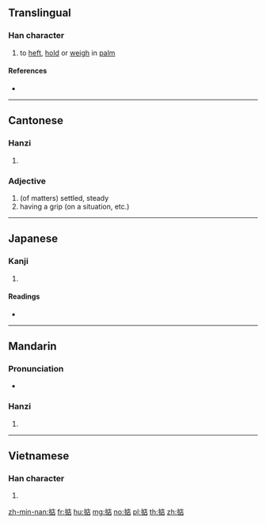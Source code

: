 ==Translingual==

===Han character===
{{Han char|rn=64|rad=手|as=08|sn=11|four=50061|canj=QIYR|ids=⿰扌店}}

# to [[heft]], [[hold]] or [[weigh]] in [[palm]]

====References====
* {{Han ref|kx=0436.120|dkj=12235|dj=0785.230|hdz=31903.040|uh=6382|ud=25474|bh=D569|bd=54633}}

----

==Cantonese==

===Hanzi===
{{yue-hanzi|jyut=[[dim1]], [[dim6]]|y=dim1, dim6}}

# {{defn|lang=yue|sort=手08}}

===Adjective===
{{zh-adj}}

# (of matters) settled, steady
# having a grip (on a situation, etc.)

----

==Japanese==

===Kanji===
{{ja-kanji|grade=|rs=手08}}

# {{defn|lang=ja|sort=手08}}

====Readings====
* {{ja-readings|on=[[てん]] (ten)|kun=[[はかる]] (hakaru)}}

----

==Mandarin==

===Pronunciation===
* {{audio|Zh-dian.ogg|Audio|lang=cmn}}

===Hanzi===
{{cmn-hanzi|pin=[[diān]] ([[dian1]])|wg=tien<sup>1</sup>}}

# {{defn|lang=cmn|sort=手08}}

----

==Vietnamese==

===Han character===
{{vi-hantu|rs=手08|giếm}}

# {{defn|lang=vi|sort=手08}}

[[zh-min-nan:掂]]
[[fr:掂]]
[[hu:掂]]
[[mg:掂]]
[[no:掂]]
[[pl:掂]]
[[th:掂]]
[[zh:掂]]